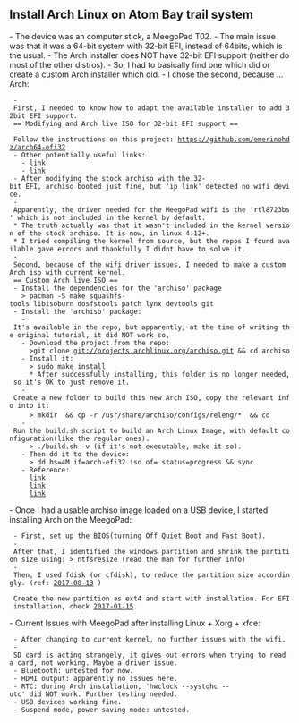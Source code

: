 




== Install Arch Linux on Atom Bay trail system ==
- The device was an computer stick, a MeegoPad T02.
- The main issue was that it was a 64-bit system with 32-bit EFI, instead of 64bits, which is the usual.
- The Arch installer does NOT have 32-bit EFI support (neither do most of the other distros).
- So, I had to basically find one which did or create a custom Arch installer which did.
- I chose the second, because ... Arch:
  - First, I needed to know how to adapt the available installer to add 32bit EFI support.
  == Modifying and Arch live ISO for 32-bit EFI support ==
  - Follow the instructions on this project: https://github.com/emerinohdz/arch64-efi32
  - Other potentially useful links:
    - [[https://askubuntu.com/questions/392719/32-bit-uefi-boot-support|link]]
    - [[https://tekwiki.beylix.co.uk/index.php/Install_Archlinux_on_Baytrail_devices|link]]
  - After modifying the stock archiso with the 32-bit EFI, archiso booted just fine, but 'ip link' detected no wifi device.
  - Apparently, the driver needed for the MeegoPad wifi is the 'rtl8723bs' which is not included in the kernel by default.
  * The truth actually was that it wasn't included in the kernel version of the stock archiso. It is now, in linux 4.12+.
  * I tried compiling the kernel from source, but the repos I found available gave errors and thankfully I didnt have to solve it.
  - Second, because of the wifi driver issues, I needed to make a custom Arch iso with current kernel.
  == Custom Arch live ISO ==
  - Install the dependencies for the 'archiso' package
    > pacman -S make squashfs-tools libisoburn dosfstools patch lynx devtools git
  - Install the 'archiso' package:
    - It's available in the repo, but apparently, at the time of writing the original tutorial, it did NOT work so,
    - Download the project from the repo:
      >git clone git://projects.archlinux.org/archiso.git && cd archiso
    - Install it:
      > sudo make install
      * After successfully installing, this folder is no longer needed, so it's OK to just remove it.
    - Create a new folder to build this new Arch ISO, copy the relevant info into it:
      > mkdir <archisofolder> && cp -r /usr/share/archiso/configs/releng/* <archisofolder> && cd <archisofolder>
    - Run the build.sh script to build an Arch Linux Image, with default configuration(like the regular ones).
      > ./build.sh -v (if it's not executable, make it so).
    - Then dd it to the device:
      > dd bs=4M if=arch-efi32.iso of=<DEV> status=progress && sync
    - Reference:
      [[https://gist.github.com/satreix/c01fd1cb5168e539404b|link]]
      [[https://www.linuxsecrets.com/archlinux-wiki/wiki.archlinux.org/index.php/Remastering_the_Install_ISO.html|link]]
      [[https://www.linuxsecrets.com/archlinux-wiki/wiki.archlinux.org/index.php/Archiso.html|link]]

- Once I had a usable archiso image loaded on a USB device, I started installing Arch on the MeegoPad:
  - First, set up the BIOS(turning Off Quiet Boot and Fast Boot).
  - After that, I identified the windows partition and shrink the partition size using: > ntfsresize (read the man for further info)
  - Then, I used fdisk (or cfdisk), to reduce the partition size accordingly. (ref: [[2017-08-13]] )
  - Create the new partition as ext4 and start with installation. For EFI installation, check [[2017-01-15]].
- Current Issues with MeegoPad after installing Linux + Xorg + xfce:
  - After changing to current kernel, no further issues with the wifi.
  - SD card is acting strangely, it gives out errors when trying to read a card, not working. Maybe a driver issue.
  - Bluetooth: untested for now.
  - HDMI output: apparently no issues here.
  - RTC: during Arch installation, 'hwclock --systohc --utc' did NOT work. Further testing needed.
  - USB devices working fine.
  - Suspend mode, power saving mode: untested.
